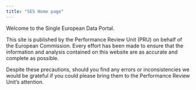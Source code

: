 ```yaml
---
title: "SES Home page"
---
```



Welcome to the Single European Data Portal.

This site is published by the Performance Review Unit (PRU) on behalf of the European Commission.
Every effort has been made to ensure that the information and analysis contained on this website are
as accurate and complete as possible.

Despite these precautions, should you find any errors or inconsistencies we would be grateful
if you could please bring them to the Performance Review Unit’s attention.